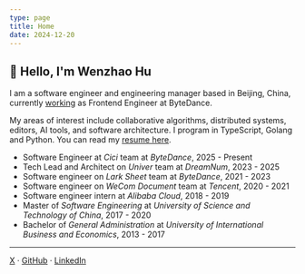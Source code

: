 ```yaml
---
type: page
title: Home
date: 2024-12-20
---
```


## 👋 Hello, I'm Wenzhao Hu

I am a software engineer and engineering manager based in Beijing, China,
currently [working](/work) as Frontend Engineer at ByteDance.

My areas of interest include collaborative algorithms, distributed systems, editors,
AI tools, and software architecture. I program in TypeScript, Golang
and Python. You can read my [resume here](https://drive.google.com/file/d/1AtP8Hccgl16AeQtDbx5sNis0PTkAtxTK/view?usp=sharing).

- Software Engineer at _Cici_ team at _ByteDance_, 2025 - Present
- Tech Lead and Architect on _Univer_ team at _DreamNum_, 2023 - 2025
- Software engineer on _Lark Sheet_ team at _ByteDance_, 2021 - 2023
- Software engineer on _WeCom Document_ team at _Tencent_, 2020 - 2021
- Software engineer intern at _Alibaba Cloud_, 2018 - 2019
- Master of _Software Engineering_ at _University of Science and Technology of China_, 2017 - 2020
- Bachelor of _General Administration_ at _University of International Business and Economics_, 2013 - 2017

---

[X](https://x.com/wzhudev) · [GitHub](https://github.com/wzhudev) · [LinkedIn](https://www.linkedin.com/in/hu-wenzhao-8919a7290/)
